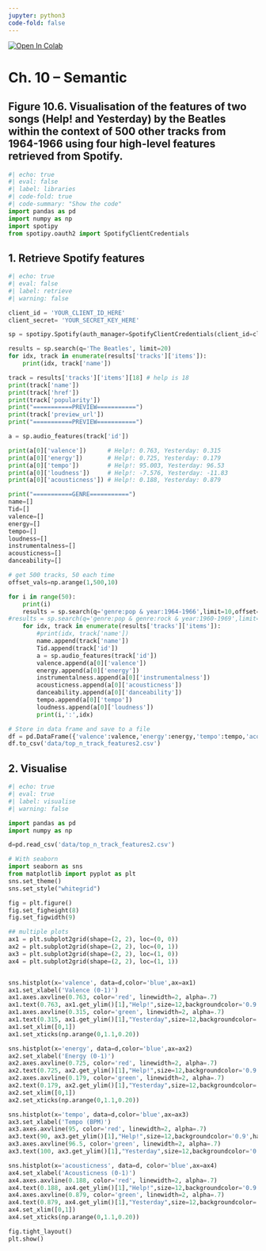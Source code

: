 ```yaml
---
jupyter: python3
code-fold: false
---
```


<a href="https://colab.research.google.com/github/tuomaseerola/emr/blob/main/Chapter10.1.ipynb" target="_parent"><img src="https://colab.research.google.com/assets/colab-badge.svg" alt="Open In Colab"/></a>

# Ch. 10 – Semantic

## Figure 10.6. Visualisation of the features of two songs (Help! and Yesterday) by the Beatles within the context of 500 other tracks from 1964-1966 using four high-level features retrieved from Spotify.

```python
#| echo: true
#| eval: false
#| label: libraries
#| code-fold: true
#| code-summary: "Show the code"
import pandas as pd
import numpy as np
import spotipy
from spotipy.oauth2 import SpotifyClientCredentials
```

## 1. Retrieve Spotify features

```python
#| echo: true
#| eval: false
#| label: retrieve
#| warning: false

client_id = 'YOUR_CLIENT_ID_HERE'
client_secret= 'YOUR_SECRET_KEY_HERE'

sp = spotipy.Spotify(auth_manager=SpotifyClientCredentials(client_id=client_id,client_secret=client_secret))

results = sp.search(q='The Beatles', limit=20)
for idx, track in enumerate(results['tracks']['items']):
    print(idx, track['name'])

track = results['tracks']['items'][18] # help is 18
print(track['name'])
print(track['href'])
print(track['popularity'])
print("===========PREVIEW===========")
print(track['preview_url'])
print("===========PREVIEW===========")

a = sp.audio_features(track['id'])

print(a[0]['valence'])      # Help!: 0.763, Yesterday: 0.315
print(a[0]['energy'])       # Help!: 0.725, Yesterday: 0.179
print(a[0]['tempo'])        # Help!: 95.003, Yesterday: 96.53
print(a[0]['loudness'])     # Help!: -7.576, Yesterday: -11.83
print(a[0]['acousticness']) # Help!: 0.188, Yesterday: 0.879

print("===========GENRE===========")
name=[]
Tid=[]
valence=[]
energy=[]
tempo=[]
loudness=[]
instrumentalness=[]
acousticness=[]
danceability=[]

# get 500 tracks, 50 each time
offset_vals=np.arange(1,500,10)

for i in range(50):
    print(i)
    results = sp.search(q='genre:pop & year:1964-1966',limit=10,offset=offset_vals[i])
#results = sp.search(q='genre:pop & genre:rock & year:1960-1969',limit=50)
    for idx, track in enumerate(results['tracks']['items']):
        #print(idx, track['name'])
        name.append(track['name'])
        Tid.append(track['id'])
        a = sp.audio_features(track['id'])
        valence.append(a[0]['valence'])
        energy.append(a[0]['energy'])
        instrumentalness.append(a[0]['instrumentalness'])
        acousticness.append(a[0]['acousticness'])
        danceability.append(a[0]['danceability'])
        tempo.append(a[0]['tempo'])
        loudness.append(a[0]['loudness'])
        print(i,':',idx)

# Store in data frame and save to a file
df = pd.DataFrame({'valence':valence,'energy':energy,'tempo':tempo,'acousticness':acousticness,'loudness':loudness,'id':Tid})
df.to_csv('data/top_n_track_features2.csv')
```


## 2. Visualise

```python
#| echo: true
#| eval: true
#| label: visualise
#| warning: false

import pandas as pd
import numpy as np

d=pd.read_csv('data/top_n_track_features2.csv')

# With seaborn
import seaborn as sns
from matplotlib import pyplot as plt 
sns.set_theme()
sns.set_style("whitegrid")

fig = plt.figure()
fig.set_figheight(8)
fig.set_figwidth(9)

## multiple plots
ax1 = plt.subplot2grid(shape=(2, 2), loc=(0, 0))
ax2 = plt.subplot2grid(shape=(2, 2), loc=(0, 1))
ax3 = plt.subplot2grid(shape=(2, 2), loc=(1, 0))
ax4 = plt.subplot2grid(shape=(2, 2), loc=(1, 1))


sns.histplot(x='valence', data=d,color='blue',ax=ax1)
ax1.set_xlabel('Valence (0-1)')
ax1.axes.axvline(0.763, color='red', linewidth=2, alpha=.7)
ax1.text(0.763, ax1.get_ylim()[1],"Help!",size=12,backgroundcolor='0.9',ha="center", va="top",alpha=0.85)
ax1.axes.axvline(0.315, color='green', linewidth=2, alpha=.7)
ax1.text(0.315, ax1.get_ylim()[1],"Yesterday",size=12,backgroundcolor='0.9',ha="center", va="top",alpha=0.85)
ax1.set_xlim([0,1])
ax1.set_xticks(np.arange(0,1.1,0.20)) 

sns.histplot(x='energy', data=d,color='blue',ax=ax2)
ax2.set_xlabel('Energy (0-1)')
ax2.axes.axvline(0.725, color='red', linewidth=2, alpha=.7)
ax2.text(0.725, ax2.get_ylim()[1],"Help!",size=12,backgroundcolor='0.9',ha="center", va="top",alpha=0.85)
ax2.axes.axvline(0.179, color='green', linewidth=2, alpha=.7)
ax2.text(0.179, ax2.get_ylim()[1],"Yesterday",size=12,backgroundcolor='0.9',ha="center", va="top",alpha=0.85)
ax2.set_xlim([0,1])
ax2.set_xticks(np.arange(0,1.1,0.20)) 

sns.histplot(x='tempo', data=d,color='blue',ax=ax3)
ax3.set_xlabel('Tempo (BPM)')
ax3.axes.axvline(95, color='red', linewidth=2, alpha=.7)
ax3.text(90, ax3.get_ylim()[1],"Help!",size=12,backgroundcolor='0.9',ha="right", va="top",alpha=0.85)
ax3.axes.axvline(96.5, color='green', linewidth=2, alpha=.7)
ax3.text(100, ax3.get_ylim()[1],"Yesterday",size=12,backgroundcolor='0.9',ha="left", va="top",alpha=0.85)

sns.histplot(x='acousticness', data=d, color='blue',ax=ax4)
ax4.set_xlabel('Acousticness (0-1)')
ax4.axes.axvline(0.188, color='red', linewidth=2, alpha=.7)
ax4.text(0.188, ax4.get_ylim()[1],"Help!",size=12,backgroundcolor='0.9',ha="center", va="top",alpha=0.85)
ax4.axes.axvline(0.879, color='green', linewidth=2, alpha=.7)
ax4.text(0.879, ax4.get_ylim()[1],"Yesterday",size=12,backgroundcolor='0.9',ha="center", va="top",alpha=0.85)
ax4.set_xlim([0,1])
ax4.set_xticks(np.arange(0,1.1,0.20)) 

fig.tight_layout()
plt.show()
```
